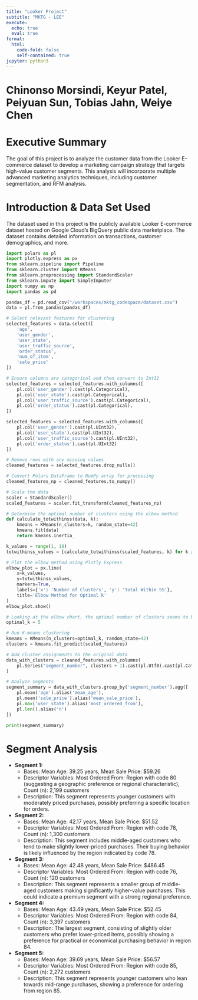 ```yaml
---
title: "Looker Project"
subtitle: "MKTG - LEE"
execute:
  echo: true
  eval: true
format:
  html:
    code-fold: false
    self-contained: true
jupyter: python3
---
```


# Chinonso Morsindi, Keyur Patel, Peiyuan Sun, Tobias Jahn, Weiye Chen

# Executive Summary
The goal of this project is to analyze the customer data from the Looker E-commerce dataset to develop a marketing campaign strategy that targets high-value customer segments. This analysis will incorporate multiple advanced marketing analytics techniques, including customer segmentation, and RFM analysis.

# Introduction & Data Set Used
The dataset used in this project is the publicly available Looker E-commerce dataset hosted on Google Cloud's BigQuery public data marketplace. The dataset contains detailed information on transactions, customer demographics, and more.

```python

import polars as pl
import plotly.express as px
from sklearn.pipeline import Pipeline
from sklearn.cluster import KMeans
from sklearn.preprocessing import StandardScaler
from sklearn.impute import SimpleImputer
import numpy as np
import pandas as pd

```

```python

pandas_df = pd.read_csv("/workspaces/mktg_codespace/dataset.csv")
data = pl.from_pandas(pandas_df)

```

```python

# Select relevant features for clustering
selected_features = data.select([
    'age',
    'user_gender',
    'user_state',
    'user_traffic_source',
    'order_status',
    'num_of_item',
    'sale_price'
])

```

```python

# Ensure columns are categorical and then convert to Int32
selected_features = selected_features.with_columns([
    pl.col('user_gender').cast(pl.Categorical),
    pl.col('user_state').cast(pl.Categorical),
    pl.col('user_traffic_source').cast(pl.Categorical),
    pl.col('order_status').cast(pl.Categorical),
])

selected_features = selected_features.with_columns([
    pl.col('user_gender').cast(pl.UInt32),
    pl.col('user_state').cast(pl.UInt32),
    pl.col('user_traffic_source').cast(pl.UInt32),
    pl.col('order_status').cast(pl.UInt32)
])

```

```python

# Remove rows with any missing values
cleaned_features = selected_features.drop_nulls()

# Convert Polars DataFrame to NumPy array for processing
cleaned_features_np = cleaned_features.to_numpy()

# Scale the data
scaler = StandardScaler()
scaled_features = scaler.fit_transform(cleaned_features_np)

# Determine the optimal number of clusters using the elbow method
def calculate_totwithinss(data, k):
    kmeans = KMeans(n_clusters=k, random_state=42)
    kmeans.fit(data)
    return kmeans.inertia_

k_values = range(1, 10)
totwithinss_values = [calculate_totwithinss(scaled_features, k) for k in k_values]

```

```python

# Plot the elbow method using Plotly Express
elbow_plot = px.line(
    x=k_values,
    y=totwithinss_values,
    markers=True,
    labels={'x': 'Number of Clusters', 'y': 'Total Within SS'},
    title='Elbow Method for Optimal k'
)
elbow_plot.show()

```

```python

# Looking at the elbow chart, the optimal number of clusters seems to be 5
optimal_k = 5

# Run K-means clustering
kmeans = KMeans(n_clusters=optimal_k, random_state=42)
clusters = kmeans.fit_predict(scaled_features)

# Add cluster assignments to the original data
data_with_clusters = cleaned_features.with_columns(
    pl.Series("segment_number", clusters + 1).cast(pl.Utf8).cast(pl.Categorical)
)

```

```python

# Analyze segments
segment_summary = data_with_clusters.group_by('segment_number').agg([
    pl.mean('age').alias('mean_age'),
    pl.mean('sale_price').alias('mean_sale_price'),
    pl.max('user_state').alias('most_ordered_from'),
    pl.len().alias('n')
])

print(segment_summary)

```

# Segment Analysis

- **Segment 1:**
  - Bases:
Mean Age: 39.25 years,
Mean Sale Price: $59.26
  - Descriptor Variables:
Most Ordered From: Region with code 80 (suggesting a geographic preference or regional characteristic),
Count (n): 2,199 customers
  - Description: This segment represents younger customers with moderately priced purchases, possibly preferring a specific location for orders.

- **Segment 2:**
  - Bases:
Mean Age: 42.17 years,
Mean Sale Price: $51.52
  - Descriptor Variables:
Most Ordered From: Region with code 78,
Count (n): 1,300 customers
  - Description: This segment includes middle-aged customers who tend to make slightly lower-priced purchases. Their buying behavior is likely influenced by the region indicated by code 78.

- **Segment 3:**
  - Bases:
Mean Age: 42.48 years,
Mean Sale Price: $486.45
  - Descriptor Variables:
Most Ordered From: Region with code 76,
Count (n): 120 customers
  - Description: This segment represents a smaller group of middle-aged customers making significantly higher-value purchases. This could indicate a premium segment with a strong regional preference.

- **Segment 4:**
  - Bases:
Mean Age: 43.49 years,
Mean Sale Price: $52.45
  - Descriptor Variables:
Most Ordered From: Region with code 84,
Count (n): 3,397 customers
  - Description: The largest segment, consisting of slightly older customers who prefer lower-priced items, possibly showing a preference for practical or economical purchasing behavior in region 84.

- **Segment 5:**
  - Bases:
Mean Age: 39.69 years,
Mean Sale Price: $56.57
  - Descriptor Variables:
Most Ordered From: Region with code 85,
Count (n): 2,272 customers
  - Description: This segment represents younger customers who lean towards mid-range purchases, showing a preference for ordering from region 85.
